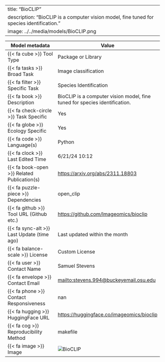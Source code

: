 
---
title: "BioCLIP"
description: "BioCLIP is a computer vision model, fine tuned for species identification. "
image: ../../media/models/BioCLIP.png
---

| Model metadata             | Value                               |
|----------------------------|------------------------------------|
| {{< fa cube >}} Tool Type | [Package or Library]{.tool_type .tool_type_pkglib} |
| {{< fa tasks >}} Broad Task | Image classification |
| {{< fa filter >}} Specific Task | Species Identification |
| {{< fa book >}} Description | BioCLIP is a computer vision model, fine tuned for species identification.  |
| {{< fa check-circle >}} Task Specific | Yes |
| {{< fa globe >}} Ecology Specific | Yes |
| {{< fa code >}} Language(s) | Python |
| {{< fa clock >}} Last Edited Time | 6/21/24 10:12 |
| {{< fa book-open >}} Related Publication(s) | [https://arxiv.org/abs/2311.18803](https://arxiv.org/abs/2311.18803) |
| {{< fa puzzle-piece >}} Dependencies | open_clip |
| {{< fa github >}} Tool URL (Github etc.) | [https://github.com/Imageomics/bioclip](https://github.com/Imageomics/bioclip) |
| {{< fa sync-alt >}} Last Update (time ago) | Last updated within the month |
| {{< fa balance-scale >}} License | Custom License |
| {{< fa user >}} Contact Name | Samuel Stevens |
| {{< fa envelope >}} Contact Email | [mailto:stevens.994@buckeyemail.osu.edu](mailto:stevens.994@buckeyemail.osu.edu) |
| {{< fa phone >}} Contact Responsiveness | nan |
| {{< fa hugging >}} HuggingFace URL | [https://huggingface.co/imageomics/bioclip](https://huggingface.co/imageomics/bioclip) |
| {{< fa cog >}} Reproducibility Method | makefile |
| {{< fa image >}} Image | ![BioCLIP](../../media/models/BioCLIP.png) |
